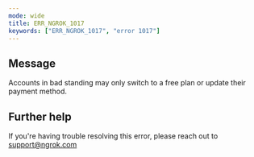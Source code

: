 ```yaml
---
mode: wide
title: ERR_NGROK_1017
keywords: ["ERR_NGROK_1017", "error 1017"]
---
```


## Message

Accounts in bad standing may only switch to a free plan or update their payment method.

## Further help

If you're having trouble resolving this error, please reach out to [support@ngrok.com](mailto:support@ngrok.com?subject=Help%20with%20ERR_NGROK_1017)
